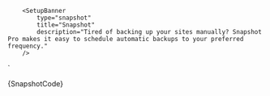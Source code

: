 


        <SetupBanner
            type="snapshot"
            title="Snapshot"
            description="Tired of backing up your sites manually? Snapshot Pro makes it easy to schedule automatic backups to your preferred frequency."
        />
`

<Section
    contained={true}
    border={true}
    style={{ paddingRight: 0, paddingLeft: 0 }}
>
    <Preview wrapper={true}>
    	 <SetupBanner
		    type="snapshot"
            title="Snapshot"
            description="Tired of backing up your sites manually? Snapshot Pro makes it easy to schedule automatic backups to your preferred frequency."
         />
    </Preview>
    <Snippet language="js">{SnapshotCode}</Snippet>

</Section>
